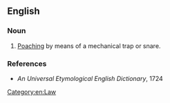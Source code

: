 ==English==

===Noun===
{{en-noun|-}}

# {{context|legal|lang=en}} [[poaching|Poaching]] by means of a mechanical trap or snare.

===References===
* ''An Universal Etymological English Dictionary'', 1724

[[Category:en:Law]]